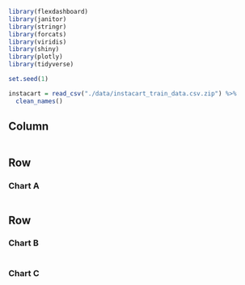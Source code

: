 ```r
library(flexdashboard)
library(janitor)
library(stringr)
library(forcats)
library(viridis)
library(shiny)
library(plotly)
library(tidyverse)

set.seed(1)

instacart = read_csv("./data/instacart_train_data.csv.zip") %>%
  clean_names()

```



Column {.sidebar}
-----------------------------------------------------------------------

```r

```


Row
-----------------------------------------------------------------------

### Chart A

```r

```

Row {.tabset .tabset-fade}
-----------------------------------------------------------------------

### Chart B

```r

```

### Chart C

```r

```

